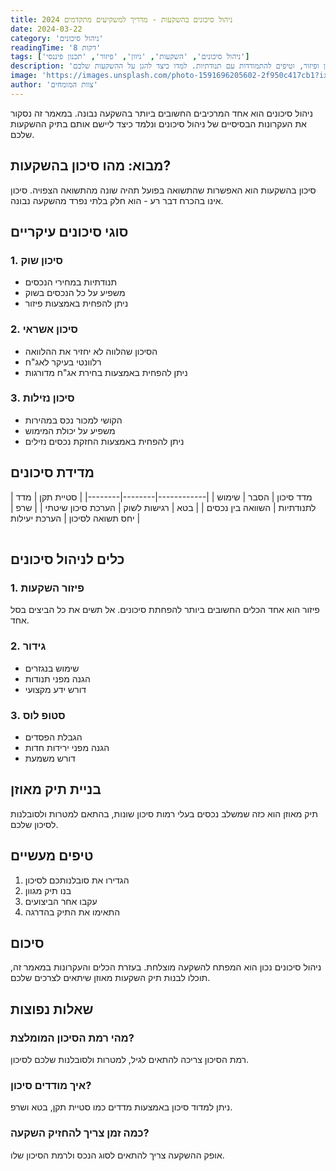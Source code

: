 ```yaml
---
title: ניהול סיכונים בהשקעות - מדריך למשקיעים מתקדמים 2024
date: 2024-03-22
category: 'ניהול סיכונים'
readingTime: '8 דקות'
tags: ['ניהול סיכונים', 'השקעות', 'גיוון', 'פיזור', 'תכנון פיננסי']
description: 'מדריך מקיף לניהול סיכונים בהשקעות - כולל סוגי סיכונים, אסטרטגיות לגיוון ופיזור, וטיפים להתמודדות עם תנודתיות. למדו כיצד להגן על ההשקעות שלכם.'
image: 'https://images.unsplash.com/photo-1591696205602-2f950c417cb1?ixlib=rb-4.0.3&ixid=M3wxMjA3fDB8MHxwaG90by1wYWdlfHx8fGVufDB8fHx8fA%3D%3D&auto=format&fit=crop&w=2070&q=80'
author: 'צוות המומחים'
---
```



<Callout>
ניהול סיכונים הוא אחד המרכיבים החשובים ביותר בהשקעה נבונה. במאמר זה נסקור את העקרונות הבסיסיים של ניהול סיכונים ונלמד כיצד ליישם אותם בתיק ההשקעות שלכם.
</Callout>

## מבוא: מהו סיכון בהשקעות?

<InfoBox>
סיכון בהשקעות הוא האפשרות שהתשואה בפועל תהיה שונה מהתשואה הצפויה. סיכון אינו בהכרח דבר רע - הוא חלק בלתי נפרד מהשקעה נבונה.
</InfoBox>

## סוגי סיכונים עיקריים

### 1. סיכון שוק
- תנודתיות במחירי הנכסים
- משפיע על כל הנכסים בשוק
- ניתן להפחית באמצעות פיזור

### 2. סיכון אשראי
- הסיכון שהלווה לא יחזיר את ההלוואה
- רלוונטי בעיקר לאג"ח
- ניתן להפחית באמצעות בחירת אג"ח מדורגות

### 3. סיכון נזילות
- הקושי למכור נכס במהירות
- משפיע על יכולת המימוש
- ניתן להפחית באמצעות החזקת נכסים נזילים

## מדידת סיכונים

<Table>
| מדד סיכון | הסבר | שימוש |
|------------|--------|--------|
| סטיית תקן | מדד לתנודתיות | השוואה בין נכסים |
| בטא | רגישות לשוק | הערכת סיכון שיטתי |
| שרפ | יחס תשואה לסיכון | הערכת יעילות |
</Table>

## כלים לניהול סיכונים

### 1. פיזור השקעות
<WarningBox>
פיזור הוא אחד הכלים החשובים ביותר להפחתת סיכונים. אל תשים את כל הביצים בסל אחד.
</WarningBox>

### 2. גידור
- שימוש בנגזרים
- הגנה מפני תנודות
- דורש ידע מקצועי

### 3. סטופ לוס
- הגבלת הפסדים
- הגנה מפני ירידות חדות
- דורש משמעת

## בניית תיק מאוזן

<TipBox>
תיק מאוזן הוא כזה שמשלב נכסים בעלי רמות סיכון שונות, בהתאם למטרות ולסובלנות לסיכון שלכם.
</TipBox>

## טיפים מעשיים

1. הגדירו את סובלנותכם לסיכון
2. בנו תיק מגוון
3. עקבו אחר הביצועים
4. התאימו את התיק בהדרגה

## סיכום

ניהול סיכונים נכון הוא המפתח להשקעה מוצלחת. בעזרת הכלים והעקרונות במאמר זה, תוכלו לבנות תיק השקעות מאוזן שיתאים לצרכים שלכם.

## שאלות נפוצות

### מהי רמת הסיכון המומלצת?
רמת הסיכון צריכה להתאים לגיל, למטרות ולסובלנות שלכם לסיכון.

### איך מודדים סיכון?
ניתן למדוד סיכון באמצעות מדדים כמו סטיית תקן, בטא ושרפ.

### כמה זמן צריך להחזיק השקעה?
אופק ההשקעה צריך להתאים לסוג הנכס ולרמת הסיכון שלו. 